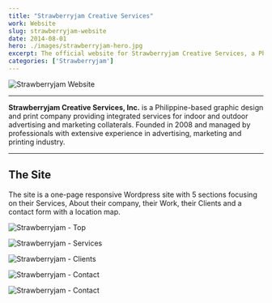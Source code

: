 ```yaml
---
title: "Strawberryjam Creative Services"
work: Website
slug: strawberryjam-website
date: 2014-08-01
hero: ./images/strawberryjam-hero.jpg
excerpt: The official website for Strawberryjam Creative Services, a Philippine-based graphic design and print company specializing in advertising and marketing collaterals
categories: ['Strawberryjam']
---
```


<div class="Image__Medium">
  <img src="./images/project-strawberryjam.png" alt="Strawberryjam Website" />
</div>

<hr />

**Strawberryjam Creative Services, Inc.** is a Philippine-based graphic design and print company providing integrated services for indoor and outdoor advertising and marketing collaterals. Founded in 2008 and managed by professionals with extensive experience in advertising, marketing and printing industry.

<hr />

## The Site

The site is a one-page responsive Wordpress site with 5 sections focusing on their Services, About their company, their Work, their Clients and a contact form with a location map.

![Strawberryjam - Top](./images/strawberryjam-top.jpg)

![Strawberryjam - Services](./images/strawberryjam-services.jpg)

![Strawberryjam - Clients](./images/strawberryjam-clients.jpg)

![Strawberryjam - Contact](./images/strawberryjam-contact-1.jpg)

![Strawberryjam - Contact](./images/strawberryjam-contact-2.jpg)

